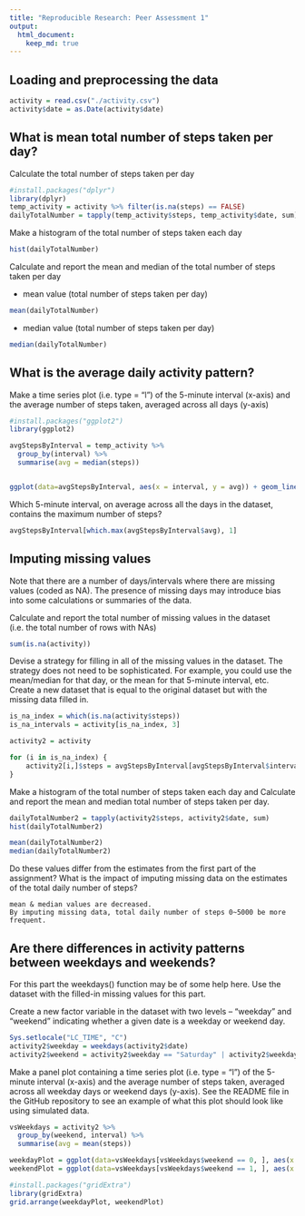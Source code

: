 ```yaml
---
title: "Reproducible Research: Peer Assessment 1"
output: 
  html_document:
    keep_md: true
---
```



## Loading and preprocessing the data

```r
activity = read.csv("./activity.csv")
activity$date = as.Date(activity$date)
```

## What is mean total number of steps taken per day?

Calculate the total number of steps taken per day

```r
#install.packages("dplyr")
library(dplyr)
temp_activity = activity %>% filter(is.na(steps) == FALSE)
dailyTotalNumber = tapply(temp_activity$steps, temp_activity$date, sum)
```

Make a histogram of the total number of steps taken each day

```r
hist(dailyTotalNumber)
```

Calculate and report the mean and median of the total number of steps taken per day

- mean value (total number of steps taken per day)
```r
mean(dailyTotalNumber)
```

- median value (total number of steps taken per day)
```r
median(dailyTotalNumber)
```


## What is the average daily activity pattern?

Make a time series plot (i.e. type = "l") of the 5-minute interval (x-axis) and the average number of steps taken, averaged across all days (y-axis)

```r
#install.packages("ggplot2")
library(ggplot2)

avgStepsByInterval = temp_activity %>%
  group_by(interval) %>%
  summarise(avg = median(steps))


ggplot(data=avgStepsByInterval, aes(x = interval, y = avg)) + geom_line()
```

Which 5-minute interval, on average across all the days in the dataset, contains the maximum number of steps?

```r
avgStepsByInterval[which.max(avgStepsByInterval$avg), 1]
```


## Imputing missing values

Note that there are a number of days/intervals where there are missing values (coded as NA). The presence of missing days may introduce bias into some calculations or summaries of the data.

Calculate and report the total number of missing values in the dataset (i.e. the total number of rows with NAs)

```r
sum(is.na(activity))
```

Devise a strategy for filling in all of the missing values in the dataset. The strategy does not need to be sophisticated. For example, you could use the mean/median for that day, or the mean for that 5-minute interval, etc.
Create a new dataset that is equal to the original dataset but with the missing data filled in.

```r
is_na_index = which(is.na(activity$steps))
is_na_intervals = activity[is_na_index, 3]

activity2 = activity

for (i in is_na_index) {
    activity2[i,]$steps = avgStepsByInterval[avgStepsByInterval$interval == activity[i, 3], ]$avg
}

```


Make a histogram of the total number of steps taken each day and Calculate and report the mean and median total number of steps taken per day. 

```r
dailyTotalNumber2 = tapply(activity2$steps, activity2$date, sum)
hist(dailyTotalNumber2)

mean(dailyTotalNumber2)
median(dailyTotalNumber2)
```

Do these values differ from the estimates from the first part of the assignment? What is the impact of imputing missing data on the estimates of the total daily number of steps?

```
mean & median values are decreased.
By imputing missing data, total daily number of steps 0~5000 be more frequent.
```


## Are there differences in activity patterns between weekdays and weekends?

For this part the weekdays() function may be of some help here. Use the dataset with the filled-in missing values for this part.

Create a new factor variable in the dataset with two levels – “weekday” and “weekend” indicating whether a given date 
is a weekday or weekend day.

```r
Sys.setlocale("LC_TIME", "C")
activity2$weekday = weekdays(activity2$date)
activity2$weekend = activity2$weekday == "Saturday" | activity2$weekday == "Sunday"
```


Make a panel plot containing a time series plot (i.e. type = "l") of the 5-minute interval (x-axis) and the average number of steps taken, averaged across all weekday days or weekend days (y-axis). See the README file in the GitHub repository to see an example of what this plot should look like using simulated data.


```r
vsWeekdays = activity2 %>%
  group_by(weekend, interval) %>%
  summarise(avg = mean(steps))

weekdayPlot = ggplot(data=vsWeekdays[vsWeekdays$weekend == 0, ], aes(x = interval, y = avg)) + geom_line() + ggtitle("weekdays")
weekendPlot = ggplot(data=vsWeekdays[vsWeekdays$weekend == 1, ], aes(x = interval, y = avg)) + geom_line() + ggtitle("weekend")

#install.packages("gridExtra")
library(gridExtra)
grid.arrange(weekdayPlot, weekendPlot)
```
